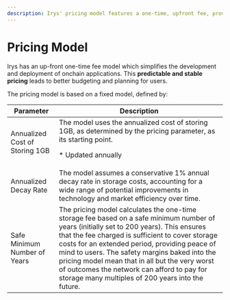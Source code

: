 ```yaml
---
description: Irys' pricing model features a one-time, upfront fee, providing predictable and stable costs for onchain storage.
---
```



# Pricing Model

Irys has an up-front one-time fee model which simplifies the development and deployment of onchain applications. This **predictable and stable pricing** leads to better budgeting and planning for users.

The pricing model is based on a fixed model, defined by:

<div className="overflow-x-auto mx-1 rounded-2xl border border-gray-700 mt-5">
	<table className="min-w-full divide-y divide-gray-700 rounded-2xl">
		<thead className="bg-slate-800 text-white">
			<tr>
				<th className="px-4 py-2 text-left border border-gray-700">Parameter</th>
				<th className="px-4 py-2 text-left border border-gray-700">Description</th>
			</tr>
		</thead>
		<tbody className="divide-y divide-gray-700">
			<tr>
				<td className="px-4 py-2 border border-gray-700 align-top">Annualized Cost of Storing 1GB</td>
				<td className="px-4 py-2 border border-gray-700 align-top">
					The model uses the annualized cost of storing 1GB, as determined by the pricing parameter, as its
					starting point.
					<br />
					<p className="text-sm">* Updated annually</p>
				</td>
			</tr>
			<tr>
				<td className="px-4 py-2 border border-gray-700 align-top">Annualized Decay Rate</td>
				<td className="px-4 py-2 border border-gray-700 align-top">
					The model assumes a conservative 1% annual decay rate in storage costs, accounting for a wide
					range of potential improvements in technology and market efficiency over time.
				</td>
			</tr>
			<tr>
				<td className="px-4 py-2 border border-gray-700 align-top">Safe Minimum Number of Years</td>
				<td className="px-4 py-2 border border-gray-700 align-top">
					The pricing model calculates the one-time storage fee based on a safe minimum number of years
					(initially set to 200 years). This ensures that the fee charged is sufficient to cover storage
					costs for an extended period, providing peace of mind to users. The safety margins baked into the
					pricing model mean that in all but the very worst of outcomes the network can afford to pay for
					storage many multiples of 200 years into the future.
				</td>
			</tr>
		</tbody>
	</table>
</div>
